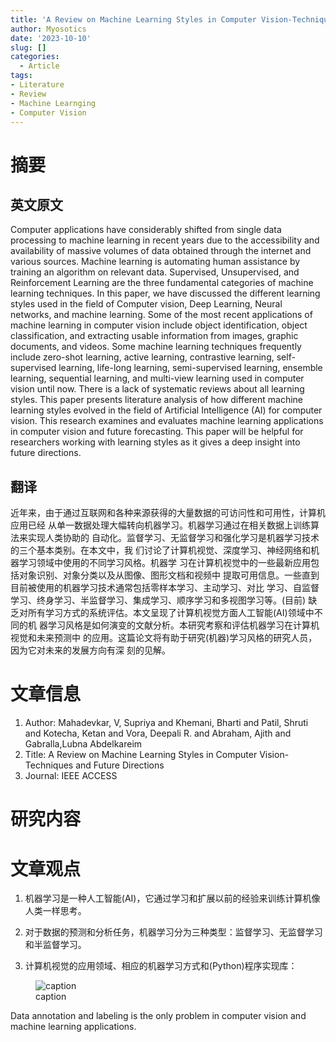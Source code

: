```yaml
---
title: 'A Review on Machine Learning Styles in Computer Vision-Techniques and Future Directions'
author: Myosotics
date: '2023-10-10'
slug: []
categories:
  - Article
tags: 
- Literature
- Review
- Machine Learnging
- Computer Vision
---
```


# 摘要

## 英文原文

Computer applications have considerably shifted from single data processing to
machine learning in recent years due to the accessibility and availability of
massive volumes of data obtained through the internet and various sources. 
Machine learning is automating human assistance by training an algorithm on 
relevant data. Supervised, Unsupervised, and Reinforcement Learning are the three
fundamental categories of machine learning techniques. In this paper, we have 
discussed the different learning styles used in the field of Computer vision, 
Deep Learning, Neural networks, and machine learning. Some of the most recent 
applications of machine learning in computer vision include object identification,
object classification, and extracting usable information from images, graphic 
documents, and videos. Some machine learning techniques frequently include 
zero-shot learning, active learning, contrastive learning, self-supervised 
learning, life-long learning, semi-supervised learning, ensemble learning, 
sequential learning, and multi-view learning used in computer vision until now. 
There is a lack of systematic reviews about all learning styles. This paper
presents literature analysis of how different machine learning styles evolved in
the field of Artificial Intelligence (AI) for computer vision. This research 
examines and evaluates machine learning applications in computer vision and future forecasting. This paper will be helpful for researchers working with learning 
styles as it gives a deep insight into future directions.

## 翻译

近年来，由于通过互联网和各种来源获得的大量数据的可访问性和可用性，计算机应用已经
从单一数据处理大幅转向机器学习。机器学习通过在相关数据上训练算法来实现人类协助的
自动化。监督学习、无监督学习和强化学习是机器学习技术的三个基本类别。在本文中，我
们讨论了计算机视觉、深度学习、神经网络和机器学习领域中使用的不同学习风格。机器学
习在计算机视觉中的一些最新应用包括对象识别、对象分类以及从图像、图形文档和视频中
提取可用信息。一些直到目前被使用的机器学习技术通常包括零样本学习、主动学习、对比
学习、自监督学习、终身学习、半监督学习、集成学习、顺序学习和多视图学习等。(目前)
缺乏对所有学习方式的系统评估。本文呈现了计算机视觉方面人工智能(AI)领域中不同的机
器学习风格是如何演变的文献分析。本研究考察和评估机器学习在计算机视觉和未来预测中
的应用。这篇论文将有助于研究(机器)学习风格的研究人员，因为它对未来的发展方向有深
刻的见解。

# 文章信息

1. Author: Mahadevkar, V, Supriya and Khemani, Bharti and Patil, Shruti and Kotecha, 
Ketan and Vora, Deepali R. and Abraham, Ajith and Gabralla,Lubna Abdelkareim   
2. Title: A Review on Machine Learning Styles in Computer Vision-Techniques and Future Directions  
3. Journal: IEEE ACCESS  

# 研究内容


# 文章观点

1. 机器学习是一种人工智能(AI)，它通过学习和扩展以前的经验来训练计算机像人类一样思考。

2. 对于数据的预测和分析任务，机器学习分为三种类型：监督学习、无监督学习和半监督学习。

3. 计算机视觉的应用领域、相应的机器学习方式和(Python)程序实现库：

![caption](images/AIincomputervision.png)



Data annotation and labeling is
the only problem in computer vision and machine learning
applications.